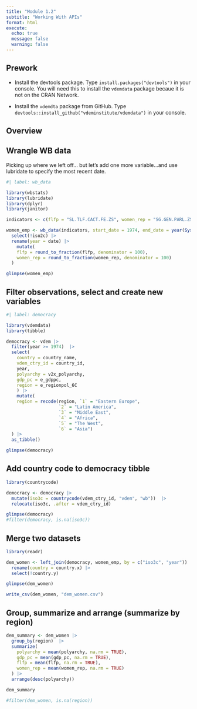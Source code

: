 ```yaml
---
title: "Module 1.2"
subtitle: "Working With APIs"
format: html
execute: 
  echo: true
  message: false
  warning: false
---
```


:::{callout-tip}
## Prework

- Install the devtools package. Type `install.packages("devtools")` in your console. You will need this to install the `vdemdata` package becaue it is not on the CRAN Network. 

- Install the `vdemdta` package from GitHub. Type `devtools::install_github("vdeminstitute/vdemdata")` in your console. 
:::

## Overview 


## Wrangle WB data

Picking up where we left off... but let's add one more variable...and use lubridate to specify the most recent date. 

```r
#| label: wb_data

library(wbstats) 
library(lubridate)
library(dplyr)
library(janitor)

indicators <- c(flfp = "SL.TLF.CACT.FE.ZS", women_rep = "SG.GEN.PARL.ZS")

women_emp <- wb_data(indicators, start_date = 1974, end_date = year(Sys.Date())) |> 
  select(!iso2c) |> 
  rename(year = date) |> 
    mutate(
    flfp = round_to_fraction(flfp, denominator = 100), 
    women_rep = round_to_fraction(women_rep, denominator = 100)
  )

glimpse(women_emp)
```

## Filter observations, select and create new variables 

```r
#| label: democracy

library(vdemdata)
library(tibble)

democracy <- vdem |> 
  filter(year >= 1974)  |> 
  select(
    country = country_name,
    vdem_ctry_id = country_id, 
    year, 
    polyarchy = v2x_polyarchy, 
    gdp_pc = e_gdppc, 
    region = e_regionpol_6C
    ) |>
    mutate(
    region = recode(region, `1` = "Eastern Europe", 
                    `2` = "Latin America", 
                    `3` = "Middle East", 
                    `4` = "Africa", 
                    `5` = "The West", 
                    `6` = "Asia")
  ) |> 
  as_tibble()

glimpse(democracy)
```
## Add country code to democracy tibble

```r
library(countrycode)

democracy <- democracy |> 
  mutate(iso3c = countrycode(vdem_ctry_id, "vdem", "wb"))  |> 
  relocate(iso3c, .after = vdem_ctry_id)

glimpse(democracy)
#filter(democracy, is.na(iso3c))
```

## Merge two datasets 

```r
library(readr)

dem_women <- left_join(democracy, women_emp, by = c("iso3c", "year")) |> 
  rename(country = country.x) |> 
  select(!country.y)

glimpse(dem_women)  

write_csv(dem_women, "dem_women.csv")
```

## Group, summarize and arrange (summarize by region)

```r
dem_summary <- dem_women |> 
  group_by(region)  |> 
  summarize(
    polyarchy = mean(polyarchy, na.rm = TRUE),
    gdp_pc = mean(gdp_pc, na.rm = TRUE), 
    flfp = mean(flfp, na.rm = TRUE), 
    women_rep = mean(women_rep, na.rm = TRUE)
  ) |> 
  arrange(desc(polyarchy)) 

dem_summary

#filter(dem_women, is.na(region))
```
